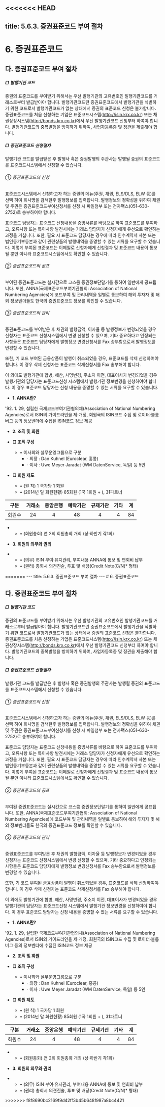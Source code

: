 <<<<<<< HEAD
---
title: 5.6.3. 증권표준코드 부여 절차
---
# 6. 증권표준코드

## 다. 증권표준코드 부여 절차

##### □ 발행기관 코드

증권의 표준코드를 부여받기 위해서는 우선 발행기관의 고유번호인 발행기관코드를 거래소로부터 발급받아야 합니다. 발행기관코드란 증권표준코드에서 발행기관을 식별하기 위한 코드로서 발행기관코드가 없는 상태에서 증권의 표준코드 신청은 불가합니다. 증권표준코드를 처음 신청하는 기업은 표준코드시스템(http://isin.krx.co.kr) 또는 채권상장시스템(http://bonds.krx.co.kr)에서 우선 발행기관코드 신청부터 하여야 합니다. 발행기관코드의 중복발행을 방지하기 위하여, 사업자등록증 및 정관을 제출해야 합니다. 

##### □ 증권표준코드 신청절차

발행기관 코드를 발급받은 후 발행사 혹은 증권발행의 주관사는 발행될 증권의 표준코드를 표준코드시스템에서 신청할 수 있습니다.

<GCallout severity="warn" title="증권표준코드 부여 프로세스">
<GCenterImg src="/bm/560_9_pic.jpg" width="500" />
</GCallout>

###### ① 증권표준코드의 신청

표준코드시스템에서 신청하고자 하는 증권의 메뉴(주권, 채권, ELS/DLS, ELW 등)를 선택 하여 회사명을 검색한후 발행정보를 입력합니다. 발행정보의 정확성을 위하여 채권 및 주권은 증권표준코드부여신청서<GTooltipIcon desc="각각 증권 및 관련금융상품 표준코드 관리기준 별지 1호 서식, 별지 2호 서식" severity="info" icon="pi pi-exclamation-circle"/>를 신청 시 파일첨부 또는 전자팩스(051-630-2752)로 송부하여야 합니다.

표준코드 담당자는 표준코드 신청내용을 증빙서류를 바탕으로 하여 표준코드를 부여하고, 오류사항 또는 특이사항 발견시에는 거래소 담당자가 신청자에게 유선으로 확인하는 과정을 거칩니다. 또한, 필요 시 표준코드 담당자는 경우에 따라 인수계약서 사본 또는 법인등기부등본과 같이 관련상품의 발행내역을 증명할 수 있는 서류를 요구할 수 있습니다<GTooltipIcon desc="증권 및 관련금융상품 표준코드 관리기준 제14조" severity="info" icon="pi pi-exclamation-circle"/>. 이렇게 부여된 표준코드는 이메일로 신청자에게 신청결과 및 표준코드 내용이 통보될 뿐만 아니라 표준코드시스템에서도 확인할 수 있습니다. 

###### ② 증권표준코드의 공표

부여된 증권표준코드는 실시간으로 코스콤 증권정보단말기를 통하여 일반에게 공표됩니다. 또한, ANNA(국제표준코드부여기관협회: Association of National Numbering Agencies)에 코드부여 및 관리내역을 일별로 통보하여 해외 투자자 및 해외 정보벤더들도 한국의 증권표준코드 정보를 확인할 수 있습니다. 

###### ③ 증권표준코드의 관리

증권표준코드를 부여받은 후 채권의 발행금액, 이자율 등 발행정보가 변경되었을 경우 신청자는 표준코드 신청시스템에서 변경 신청할 수 있으며, 기타 중요하다고 인정되는 사항들은 표준코드 담당자에게 발행정보 변경신청서<GTooltipIcon desc="증권 및 관련금융상품 표준코드 관리기준 별지 3호 서식" severity="info" icon="pi pi-exclamation-circle"/>를 Fax 송부함으로서 발행정보를 변경할 수 있습니다. 

또한, 기 코드 부여된 금융상품이 발행이 취소되었을 경우, 표준코드를 삭제 신청하여야 합니다. 이 경우 삭제 신청자는 표준코드 삭제신청서<GTooltipIcon desc="증권 및 관련금융상품 표준코드 관리기준 별지 4호 서식" severity="info" icon="pi pi-exclamation-circle"/>를 Fax 송부해야 합니다. 

이 외에도 발행기관에 합병, 해산, 사명변경, 주소지 이전, 대표이사가 변경되었을 경우 발행기관의 담당자는 표준코드신청 시스템에서 발행기관 정보변경을 신청하여야 합니다. 이 경우 표준코드 담당자는 신청 내용을 증명할 수 있는 서류를 요구할 수 있습니다. 

<Accordion>
<AccordionTab header="[참 고] ANNA(국제표준코드부여기관협회) 개요">

* **1. ANNA란?**

'92. 1. 29, 설립한 국제코드부여기관협의체(Association of National Numbering Agencies)로서 ISIN의 가이드라인을 제·개정, 회원국의 ISIN코드 수집 및 로이터·블룸버그 등의 정보벤더에 수집된 ISIN코드 정보 제공

* **2. 조직 및 회원**

* **□ 조직 구성**
    * • 이사회와 실무운영그룹으로 구분 
        * · 의장 : Dan Kuhnel (Euroclear, 홍콩) 
        * · 이사 : Uwe Meyer Jaradat (WM DatenService, 독일) 등 5인

* **□ 회원 제도**
    * • (원 칙) 1 국가당 1 회원 
    * • (2014년 말 회원현황) 85회원 (1국 1회원 + <GTooltip label="Euroclear" desc="1968년도 유로본드시장의 거래를 위해 설립된 가장 큰 국제예탁결제기관으로 벨기에, 영국, 아일랜드, 프랑스, 스웨덴 등의 예탁결제기능을 수행하고 있음"/>), 31파트너

|구분|거래소|중앙은행|예탁기관|규제기관|기타|계|
|:--:|:---:|:------:|:-----:|:------:|:--:|:--:|
|회원수|24|4|48|4|4|84|

*
    * • (회원총회) 연 2회 회원총회 개최 (상·하반기 각1회)

* **3. 회원의 의무와 권리**
*
    * • (의무) ISIN 부여·유지관리, 부여내용 ANNA에 통보 및 연회비 납부
    * • (권리) 총회시 의견진술, 투표 및 배당(Credit Note(C/N)* 형태)

</AccordionTab>
</Accordion>
=======
---
title: 5.6.3. 증권표준코드 부여 절차
---
# 6. 증권표준코드

## 다. 증권표준코드 부여 절차

##### □ 발행기관 코드

증권의 표준코드를 부여받기 위해서는 우선 발행기관의 고유번호인 발행기관코드를 거래소로부터 발급받아야 합니다. 발행기관코드란 증권표준코드에서 발행기관을 식별하기 위한 코드로서 발행기관코드가 없는 상태에서 증권의 표준코드 신청은 불가합니다. 증권표준코드를 처음 신청하는 기업은 표준코드시스템(http://isin.krx.co.kr) 또는 채권상장시스템(http://bonds.krx.co.kr)에서 우선 발행기관코드 신청부터 하여야 합니다. 발행기관코드의 중복발행을 방지하기 위하여, 사업자등록증 및 정관을 제출해야 합니다. 

##### □ 증권표준코드 신청절차

발행기관 코드를 발급받은 후 발행사 혹은 증권발행의 주관사는 발행될 증권의 표준코드를 표준코드시스템에서 신청할 수 있습니다.

<GCallout severity="warn" title="증권표준코드 부여 프로세스">
<GCenterImg src="/bm/560_9_pic.jpg" width="500" />
</GCallout>

###### ① 증권표준코드의 신청

표준코드시스템에서 신청하고자 하는 증권의 메뉴(주권, 채권, ELS/DLS, ELW 등)를 선택 하여 회사명을 검색한후 발행정보를 입력합니다. 발행정보의 정확성을 위하여 채권 및 주권은 증권표준코드부여신청서<GTooltipIcon desc="각각 증권 및 관련금융상품 표준코드 관리기준 별지 1호 서식, 별지 2호 서식" severity="info" icon="pi pi-exclamation-circle"/>를 신청 시 파일첨부 또는 전자팩스(051-630-2752)로 송부하여야 합니다.

표준코드 담당자는 표준코드 신청내용을 증빙서류를 바탕으로 하여 표준코드를 부여하고, 오류사항 또는 특이사항 발견시에는 거래소 담당자가 신청자에게 유선으로 확인하는 과정을 거칩니다. 또한, 필요 시 표준코드 담당자는 경우에 따라 인수계약서 사본 또는 법인등기부등본과 같이 관련상품의 발행내역을 증명할 수 있는 서류를 요구할 수 있습니다<GTooltipIcon desc="증권 및 관련금융상품 표준코드 관리기준 제14조" severity="info" icon="pi pi-exclamation-circle"/>. 이렇게 부여된 표준코드는 이메일로 신청자에게 신청결과 및 표준코드 내용이 통보될 뿐만 아니라 표준코드시스템에서도 확인할 수 있습니다. 

###### ② 증권표준코드의 공표

부여된 증권표준코드는 실시간으로 코스콤 증권정보단말기를 통하여 일반에게 공표됩니다. 또한, ANNA(국제표준코드부여기관협회: Association of National Numbering Agencies)에 코드부여 및 관리내역을 일별로 통보하여 해외 투자자 및 해외 정보벤더들도 한국의 증권표준코드 정보를 확인할 수 있습니다. 

###### ③ 증권표준코드의 관리

증권표준코드를 부여받은 후 채권의 발행금액, 이자율 등 발행정보가 변경되었을 경우 신청자는 표준코드 신청시스템에서 변경 신청할 수 있으며, 기타 중요하다고 인정되는 사항들은 표준코드 담당자에게 발행정보 변경신청서<GTooltipIcon desc="증권 및 관련금융상품 표준코드 관리기준 별지 3호 서식" severity="info" icon="pi pi-exclamation-circle"/>를 Fax 송부함으로서 발행정보를 변경할 수 있습니다. 

또한, 기 코드 부여된 금융상품이 발행이 취소되었을 경우, 표준코드를 삭제 신청하여야 합니다. 이 경우 삭제 신청자는 표준코드 삭제신청서<GTooltipIcon desc="증권 및 관련금융상품 표준코드 관리기준 별지 4호 서식" severity="info" icon="pi pi-exclamation-circle"/>를 Fax 송부해야 합니다. 

이 외에도 발행기관에 합병, 해산, 사명변경, 주소지 이전, 대표이사가 변경되었을 경우 발행기관의 담당자는 표준코드신청 시스템에서 발행기관 정보변경을 신청하여야 합니다. 이 경우 표준코드 담당자는 신청 내용을 증명할 수 있는 서류를 요구할 수 있습니다. 

<Accordion>
<AccordionTab header="[참 고] ANNA(국제표준코드부여기관협회) 개요">

* **1. ANNA란?**

'92. 1. 29, 설립한 국제코드부여기관협의체(Association of National Numbering Agencies)로서 ISIN의 가이드라인을 제·개정, 회원국의 ISIN코드 수집 및 로이터·블룸버그 등의 정보벤더에 수집된 ISIN코드 정보 제공

* **2. 조직 및 회원**

* **□ 조직 구성**
    * • 이사회와 실무운영그룹으로 구분 
        * · 의장 : Dan Kuhnel (Euroclear, 홍콩) 
        * · 이사 : Uwe Meyer Jaradat (WM DatenService, 독일) 등 5인

* **□ 회원 제도**
    * • (원 칙) 1 국가당 1 회원 
    * • (2014년 말 회원현황) 85회원 (1국 1회원 + <GTooltip label="Euroclear" desc="1968년도 유로본드시장의 거래를 위해 설립된 가장 큰 국제예탁결제기관으로 벨기에, 영국, 아일랜드, 프랑스, 스웨덴 등의 예탁결제기능을 수행하고 있음"/>), 31파트너

|구분|거래소|중앙은행|예탁기관|규제기관|기타|계|
|:--:|:---:|:------:|:-----:|:------:|:--:|:--:|
|회원수|24|4|48|4|4|84|

*
    * • (회원총회) 연 2회 회원총회 개최 (상·하반기 각1회)

* **3. 회원의 의무와 권리**
*
    * • (의무) ISIN 부여·유지관리, 부여내용 ANNA에 통보 및 연회비 납부
    * • (권리) 총회시 의견진술, 투표 및 배당(Credit Note(C/N)* 형태)

</AccordionTab>
</Accordion>
>>>>>>> f8f8690bc2169f9d42ff3b45b648f987a8bc4421
